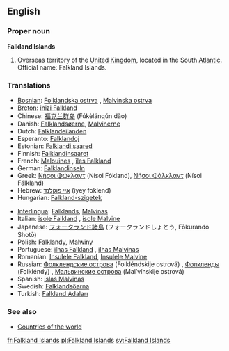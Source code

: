 ==English==

===Proper noun===
'''Falkland Islands'''

# Overseas territory of the [[United Kingdom]], located in the South [[Atlantic]]. Official name: Falkland Islands.

===Translations===
{{top}}
*[[Bosnian]]: [[Folklandska ostrva]] {{npl}}, [[Malvinska ostrva]] {{npl}}
*[[Breton]]: [[inizi Falkland]]
*Chinese: [[福克兰群岛]] (Fúkèlánqún dǎo)
*Danish: [[Falklandsøerne]], [[Malvinerne]] {{cpl}}
*Dutch: [[Falklandeilanden]]
*Esperanto: [[Falklandoj]]
*Estonian: [[Falklandi saared]]
*Finnish: [[Falklandinsaaret]]
*French: [[Malouines]] {{fpl}}, [[îles Falkland]] {{fpl}}
*German: [[Falklandinseln]] {{fpl}}
*Greek: [[Νήσοι Φώκλαντ]] (Nísoi Fókland), [[Νήσοι Φάλκλαντ]] (Nísoi Fálkland) {{fpl}}
*Hebrew: [[איי פוקלנד]] (iyey foklend)
*Hungarian: [[Falkland-szigetek]]
{{mid}}
*[[Interlingua]]: [[Falklands]], [[Malvinas]]
*Italian: [[isole Falkland]] {{fpl}}, [[isole Malvine]] {{fpl}}
*Japanese: [[フォークランド諸島]] (フォークランドしょとう, Fōkurando Shotō)
*Polish: [[Falklandy]], [[Malwiny]]
*Portuguese: [[ilhas Falkland]] {{fpl}}, [[ilhas Malvinas]] {{fpl}}
*Romanian: [[Insulele Falkland]], [[Insulele Malvine]] {{fpl}}
*Russian: [[Фолклендские острова]] (Folkléndskije ostrová) {{mpl}}, [[Фолкленды]] (Folkléndy) {{mpl}}, [[Мальвинские острова]] (Mal’vínskije ostrová) {{mpl}}
*Spanish: [[islas Malvinas]] {{fpl}}
*Swedish: [[Falklandsöarna]]
*Turkish: [[Falkland Adaları]]
{{bottom}}

===See also===
*[[Countries of the world]]

[[fr:Falkland Islands]]
[[pl:Falkland Islands]]
[[sv:Falkland Islands]]